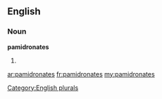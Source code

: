 ==English==

===Noun===
'''pamidronates'''

# {{plural of|[[pamidronate]]}}

[[Category:English plurals]]

[[ar:pamidronates]]
[[fr:pamidronates]]
[[my:pamidronates]]